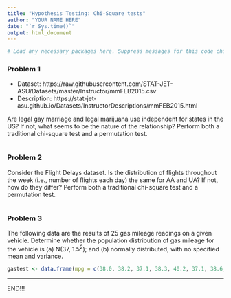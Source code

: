 ```yaml
---
title: "Hypothesis Testing: Chi-Square tests"
author: "YOUR NAME HERE"
date: "`r Sys.time()`"
output: html_document
---
```


```r
# Load any necessary packages here. Suppress messages for this code chunk.
```


### Problem 1

* Dataset: https://raw.githubusercontent.com/STAT-JET-ASU/Datasets/master/Instructor/mmFEB2015.csv
* Description: https://stat-jet-asu.github.io/Datasets/InstructorDescriptions/mmFEB2015.html

Are legal gay marriage and legal marijuana use independent for states in the US? If not, what seems to be the nature of the relationship? Perform both a traditional chi-square test and a permutation test. 

```r

```


### Problem 2

Consider the Flight Delays dataset. Is the distribution of flights throughout the week (i.e., number of flights each day) the same for AA and UA? If not, how do they differ? Perform both a traditional chi-square test and a permutation test.

```r

```


### Problem 3

The following data are the results of 25 gas mileage readings on a given vehicle. Determine whether the population distribution of gas mileage for the vehicle is (a) N(37, 1.5^2^); and (b) normally distributed, with no specified mean and variance. 

```r
gastest <- data.frame(mpg = c(38.0, 38.2, 37.1, 38.3, 40.2, 37.1, 38.6, 41.2, 35.8, 37.9, 36.5, 37.7, 39.5, 35.0, 37.3, 35.6, 33.1, 37.8, 38.4, 37.6, 38.8, 36.6, 36.9, 34.2, 36.8))
```


<hr>

END!!!


